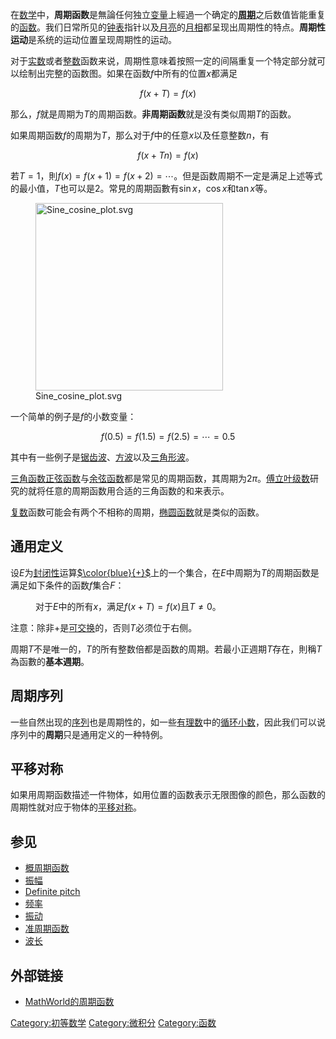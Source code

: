 {{Unreferenced|time=2020-06-18T01:28:53+00:00}}
{{NoteTA
|G1 = Math
}}
在[[数学|数学]]中，'''周期函数'''是無論任何独立[[变量|变量]]上經過一个确定的'''[[周期|周期]]'''之后数值皆能重复的[[函数|函数]]。我们日常所见的[[钟表|钟表]]指针以及[[月亮|月亮]]的[[月相|月相]]都呈现出周期性的特点。'''周期性运动'''是系统的运动位置呈现周期性的运动。

对于[[实数|实数]]或者[[整数|整数]]函数来说，周期性意味着按照一定的间隔重复一个特定部分就可以绘制出完整的函数图。如果在函数<math>f</math>中所有的位置<math>x</math>都满足

:<math>f(x + T) = f(x)</math>

那么，<math>f</math>就是周期为<math>T</math>的周期函数。'''非周期函数'''就是没有类似周期<math>T</math>的函数。

如果周期函数<math>f</math>的周期为<math>T</math>，那么对于<math>f</math>中的任意<math>x</math>以及任意整数<math>n</math>，有

:<math>f(x + Tn) = f (x)</math>

若<math>T = 1</math>，則<math>f(x) = f(x + 1) = f(x + 2) = \cdots</math>。但是函数周期不一定是满足上述等式的最小值，<math>T</math>也可以是<math>2</math>。常見的周期函數有<math>\sin x</math>，<math>\cos x</math>和<math>\tan x</math>等。

[[File:Sine_cosine_plot.svg|300px]]

一个简单的例子是<math>f</math>的小数变量：

:<math>f(0.5) = f(1.5) = f(2.5) = \cdots = 0.5</math>

其中有一些例子是[[锯齿波|锯齿波]]、[[方波|方波]]以及[[三角形波|三角形波]]。

[[三角函数|三角函数]][[正弦函数|正弦函数]]与[[余弦函数|余弦函数]]都是常见的周期函数，其周期为<math>2 \pi</math>。[[傅立叶级数|傅立叶级数]]研究的就将任意的周期函数用合适的三角函数的和来表示。

[[复数_(数学)|复数]]函数可能会有两个不相称的周期，[[椭圆函数|椭圆函数]]就是类似的函数。

== 通用定义 ==
设<math>E</math>为[[封闭性|封闭性]]运算[[加法|<math>\color{blue}{+}</math>]]上的一个集合，在<math>E</math>中周期为<math>T</math>的周期函数是满足如下条件的函数<math>f</math>集合<math>F</math>：
:对于<math>E</math>中的所有<math>x</math>，满足<math>f(x + T) = f(x)</math>且<math>T \ne 0</math>。

注意：除非<math>+</math>是[[交換律|可交换]]的，否则<math>T</math>必须位于右侧。

周期<math>T</math>不是唯一的，<math>T</math>的所有整数倍都是函数的周期。若最小正週期<math>T</math>存在，則稱<math>T</math>為函數的'''基本週期'''。

== 周期序列 ==
一些自然出现的[[序列|序列]]也是周期性的，如一些[[有理数|有理数]]中的[[循环小数|循环小数]]，因此我们可以说序列中的'''周期'''只是通用定义的一种特例。

== 平移对称 ==
如果用周期函数描述一件物体，如用位置的函数表示无限图像的颜色，那么函数的周期性就对应于物体的[[对称性|平移对称]]。

== 参见 ==
* [[概周期函数|概周期函数]]
* [[振幅|振幅]]
* [[Definite_pitch|Definite pitch]]
* [[频率|频率]]
* [[振动|振动]]
* [[准周期函数|准周期函数]]
* [[波长|波长]]

== 外部链接 ==
* [http://mathworld.wolfram.com/PeriodicFunction.html MathWorld的周期函数]{{Wayback|url=http://mathworld.wolfram.com/PeriodicFunction.html |date=20200226094807 }}

{{Authority control}}
[[Category:初等数学|Category:初等数学]]
[[Category:微积分|Category:微积分]]
[[Category:函数|Category:函数]]